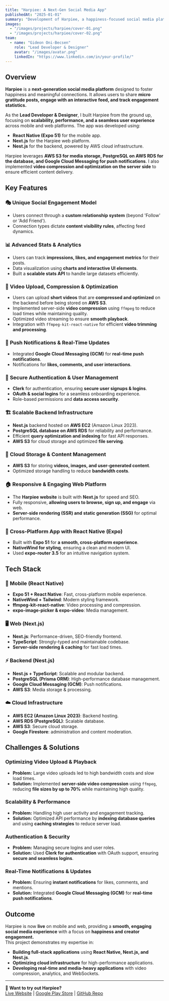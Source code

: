 ```yaml
---
title: "Harpiee: A Next-Gen Social Media App"
publishedAt: "2025-01-01"
summary: "Development of Harpiee, a happiness-focused social media platform built with React Native (Expo) for mobile, Next.js for web, and Nest.js for backend services. The project includes real-time content engagement, video compression, AWS cloud infrastructure, and robust analytics."
images:
  - "/images/projects/harpiee/cover-01.png"
  - "/images/projects/harpiee/cover-02.png"
team:
  - name: "Gideon Oni-Becsen"
    role: "Lead Developer & Designer"
    avatar: "/images/avatar.png"
    linkedIn: "https://www.linkedin.com/in/your-profile/"
---
```


## Overview

**Harpiee** is a **next-generation social media platform** designed to foster happiness and meaningful connections. It allows users to share **micro gratitude posts, engage with an interactive feed, and track engagement statistics.**  

As the **Lead Developer & Designer**, I built Harpiee from the ground up, focusing on **scalability, performance, and a seamless user experience** across mobile and web platforms. The app was developed using:
- **React Native (Expo 51)** for the mobile app.
- **Next.js** for the Harpiee web platform.
- **Nest.js** for the backend, powered by AWS cloud infrastructure.

Harpiee leverages **AWS S3 for media storage, PostgreSQL on AWS RDS for the database, and Google Cloud Messaging for push notifications**. I also implemented **video compression and optimization on the server side** to ensure efficient content delivery.

## Key Features

### 🎭 **Unique Social Engagement Model**
- Users connect through a **custom relationship system** (beyond 'Follow' or 'Add Friend').
- Connection types dictate **content visibility rules**, affecting feed dynamics.

### 📊 **Advanced Stats & Analytics**
- Users can track **impressions, likes, and engagement metrics** for their posts.
- Data visualization using **charts and interactive UI elements**.
- Built a **scalable stats API** to handle large datasets efficiently.

### 🎥 **Video Upload, Compression & Optimization**
- Users can upload **short videos** that are **compressed and optimized** on the backend before being stored on **AWS S3**.
- Implemented server-side **video compression** using `ffmpeg` to reduce load times while maintaining quality.
- Optimized video streaming to ensure **smooth playback**.
- Integration with `ffmpeg-kit-react-native` for efficient **video trimming and processing**.

### 🔔 **Push Notifications & Real-Time Updates**
- Integrated **Google Cloud Messaging (GCM)** for **real-time push notifications**.
- Notifications for **likes, comments, and user interactions**.

### 🔐 **Secure Authentication & User Management**
- **Clerk** for authentication, ensuring **secure user signups & logins**.
- **OAuth & social logins** for a seamless onboarding experience.
- Role-based permissions and **data access security**.

### 🏗 **Scalable Backend Infrastructure**
- **Nest.js** backend hosted on **AWS EC2** (Amazon Linux 2023).
- **PostgreSQL database on AWS RDS** for reliability and performance.
- Efficient **query optimization and indexing** for fast API responses.
- **AWS S3** for cloud storage and optimized **file serving**.

### 📂 **Cloud Storage & Content Management**
- **AWS S3** for storing **videos, images, and user-generated content**.
- Optimized storage handling to reduce **bandwidth costs**.

### 🏠 **Responsive & Engaging Web Platform**
- The **Harpiee website** is built with **Next.js** for speed and SEO.
- Fully responsive, **allowing users to browse, sign up, and engage** via web.
- **Server-side rendering (SSR) and static generation (SSG)** for optimal performance.

### 📱 **Cross-Platform App with React Native (Expo)**
- Built with **Expo 51** for **a smooth, cross-platform experience**.
- **NativeWind for styling**, ensuring a clean and modern UI.
- Used **expo-router 3.5** for an intuitive navigation system.

## Tech Stack

### **📱 Mobile (React Native)**
- **Expo 51 + React Native**: Fast, cross-platform mobile experience.
- **NativeWind + Tailwind**: Modern styling framework.
- **ffmpeg-kit-react-native**: Video processing and compression.
- **expo-image-picker & expo-video**: Media management.

### **🖥️ Web (Next.js)**
- **Next.js**: Performance-driven, SEO-friendly frontend.
- **TypeScript**: Strongly-typed and maintainable codebase.
- **Server-side rendering & caching** for fast load times.

### **⚡ Backend (Nest.js)**
- **Nest.js + TypeScript**: Scalable and modular backend.
- **PostgreSQL (Prisma ORM)**: High-performance database management.
- **Google Cloud Messaging (GCM)**: Push notifications.
- **AWS S3**: Media storage & processing.

### **☁️ Cloud Infrastructure**
- **AWS EC2 (Amazon Linux 2023)**: Backend hosting.
- **AWS RDS (PostgreSQL)**: Scalable database.
- **AWS S3**: Secure cloud storage.
- **Google Firestore**: administration and content moderation.

## Challenges & Solutions

### **Optimizing Video Upload & Playback**
- **Problem:** Large video uploads led to high bandwidth costs and slow load times.
- **Solution:** Implemented **server-side video compression** using `ffmpeg`, reducing **file sizes by up to 70%** while maintaining high quality.

### **Scalability & Performance**
- **Problem:** Handling high user activity and engagement tracking.
- **Solution:** Optimized API performance by **indexing database queries** and using **caching strategies** to reduce server load.

### **Authentication & Security**
- **Problem:** Managing secure logins and user roles.
- **Solution:** Used **Clerk for authentication** with OAuth support, ensuring **secure and seamless logins**.

### **Real-Time Notifications & Updates**
- **Problem:** Ensuring **instant notifications** for likes, comments, and mentions.
- **Solution:** Integrated **Google Cloud Messaging (GCM)** for **real-time push notifications**.

## Outcome

Harpiee is now **live** on mobile and web, providing a **smooth, engaging social media experience** with a focus on **happiness and creator engagement.**  
This project demonstrates my expertise in:
- **Building full-stack applications** using **React Native, Next.js, and Nest.js**.
- **Optimizing cloud infrastructure** for high-performance applications.
- **Developing real-time and media-heavy applications** with video compression, analytics, and WebSockets.

---

🚀 **Want to try out Harpiee?**  
[Live Website](#) | [Google Play Store](#) | [GitHub Repo](#)